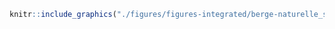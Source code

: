 <!-- #### Intégrité des berges - Naturelle - Semi-végétalisée (IE = 1) {-} -->


<!-- -------------------------------------------------- -->

```r
knitr::include_graphics("./figures/figures-integrated/berge-naturelle_semi_vegetalisee.png")
```

<br>

